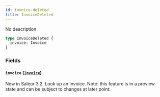 ```yaml
---
id: invoice-deleted
title: InvoiceDeleted
---
```


No description

```graphql
type InvoiceDeleted {
  invoice: Invoice
}
```

### Fields

#### `invoice` ([`Invoice`](../../../developer/api-reference/objects/invoice))

New in Saleor 3.2. Look up an Invoice. Note: this feature is in a preview state and can be subject to changes at later point.
